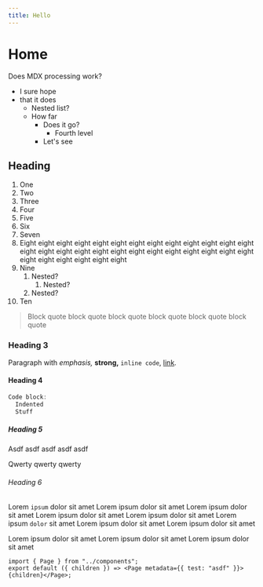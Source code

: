 ```yaml
---
title: Hello
---
```


# Home

Does MDX processing work?

- I sure hope
- that it does
  - Nested list?
  - How far
    - Does it go?
      - Fourth level
    - Let's see


<Card title="Test card" subtitle="This is a card which links to the home page" linkPath="/" />

## Heading

1. One
2. Two
3. Three
4. Four
5. Five
6. Six
7. Seven
8. Eight eight eight eight eight eight eight eight eight eight eight eight eight eight eight eight eight eight eight eight eight eight eight eight eight eight eight eight eight eight eight eight
9. Nine
   1. Nested?
      1. Nested?
   1. Nested?
10. Ten

> Block quote block quote block quote block quote block quote block quote

### Heading 3

Paragraph with _emphasis,_ **strong,** `inline code`, [link](/about).

#### Heading 4

```javascript
Code block:
  Indented
  Stuff
```

##### Heading 5

Asdf asdf asdf asdf asdf

Qwerty qwerty qwerty

###### Heading 6

Lorem `ipsum` dolor sit amet Lorem ipsum dolor sit amet Lorem ipsum dolor sit amet Lorem ipsum dolor sit amet Lorem ipsum dolor sit amet Lorem ipsum `dolor` sit amet
Lorem ipsum dolor sit amet Lorem ipsum dolor sit amet

Lorem ipsum dolor sit amet Lorem ipsum dolor sit amet Lorem ipsum dolor sit amet

```
import { Page } from "../components";
export default ({ children }) => <Page metadata={{ test: "asdf" }}>{children}</Page>;
```
